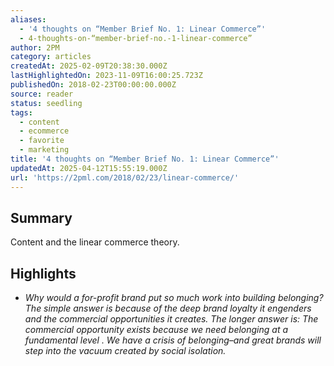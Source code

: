 ```yaml
---
aliases:
  - '4 thoughts on “Member Brief No. 1: Linear Commerce”'
  - 4-thoughts-on-“member-brief-no.-1-linear-commerce”
author: 2PM
category: articles
createdAt: 2025-02-09T20:38:30.000Z
lastHighlightedOn: 2023-11-09T16:00:25.723Z
publishedOn: 2018-02-23T00:00:00.000Z
source: reader
status: seedling
tags:
  - content
  - ecommerce
  - favorite
  - marketing
title: '4 thoughts on “Member Brief No. 1: Linear Commerce”'
updatedAt: 2025-04-12T15:55:19.000Z
url: 'https://2pml.com/2018/02/23/linear-commerce/'
---
```

## Summary

Content and the linear commerce theory.

## Highlights

- _Why would a for-profit brand put so much work into building belonging? The simple answer is because of the deep brand loyalty it engenders and the commercial opportunities it creates._
  _The longer answer is: The commercial opportunity exists because we need belonging at a fundamental level . We have a crisis of belonging–and great brands will step into the vacuum created by social isolation._
